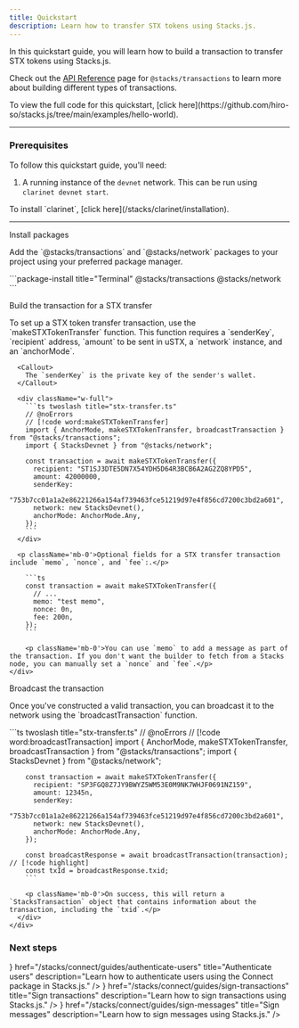 ```yaml
---
title: Quickstart
description: Learn how to transfer STX tokens using Stacks.js.
---
```



In this quickstart guide, you will learn how to build a transaction to transfer STX tokens using Stacks.js.

Check out the [API Reference](/stacks/stacks.js/packages/transactions) page for `@stacks/transactions` to learn more about building different types of transactions.

<Callout>
  To view the full code for this quickstart, [click here](https://github.com/hiro-so/stacks.js/tree/main/examples/hello-world).
</Callout>

---

### Prerequisites

To follow this quickstart guide, you'll need: 

1. A running instance of the `devnet` network. This can be run using `clarinet devnet start`.

<Callout>
  To install `clarinet`, [click here](/stacks/clarinet/installation).
</Callout>

---

<div className='steps space-y-12'>
  <Step>
    <div className="flex flex-col space-y-3">
      <div className="w-full">
        <p className='text-lg font-bold m-0 dark:text-primary-foreground'>Install packages</p>
        <p className='mb-0'>Add the `@stacks/transactions` and `@stacks/network` packages to your project using your preferred package manager.</p>
      </div>
      <div className="w-full">
        ```package-install title="Terminal"
        @stacks/transactions @stacks/network
        ```
      </div>
    </div>
  </Step>

  <Step>
    <div className="flex flex-col space-y-3">
      <div className="w-full">
        <p className='text-lg font-bold m-0 dark:text-primary-foreground'>Build the transaction for a STX transfer</p>
        <p>To set up a STX token transfer transaction, use the `makeSTXTokenTransfer` function. This function requires a `senderKey`, `recipient` address, `amount` to be sent in uSTX, a `network` instance, and an `anchorMode`.</p>
      </div>

      <Callout>
        The `senderKey` is the private key of the sender's wallet.
      </Callout>

      <div className="w-full">
        ```ts twoslash title="stx-transfer.ts"
        // @noErrors
        // [!code word:makeSTXTokenTransfer]
        import { AnchorMode, makeSTXTokenTransfer, broadcastTransaction } from "@stacks/transactions";
        import { StacksDevnet } from "@stacks/network";

        const transaction = await makeSTXTokenTransfer({
          recipient: "ST1SJ3DTE5DN7X54YDH5D64R3BCB6A2AG2ZQ8YPD5",
          amount: 42000000,
          senderKey:
            "753b7cc01a1a2e86221266a154af739463fce51219d97e4f856cd7200c3bd2a601",
          network: new StacksDevnet(),
          anchorMode: AnchorMode.Any,
        });
        ```
      </div>
      
      <p className='mb-0'>Optional fields for a STX transfer transaction include `memo`, `nonce`, and `fee`:.</p>
      
        ```ts
        const transaction = await makeSTXTokenTransfer({
          // ...
          memo: "test memo",
          nonce: 0n,
          fee: 200n,
        });
        ```

        <p className='mb-0'>You can use `memo` to add a message as part of the transaction. If you don't want the builder to fetch from a Stacks node, you can manually set a `nonce` and `fee`.</p>
    </div>
  </Step>

  <Step>
    <div className="flex flex-col space-y-3">
      <div className="w-full">
        <p className='text-lg font-bold m-0 dark:text-primary-foreground'>Broadcast the transaction</p>
        <p className='mb-0'>Once you've constructed a valid transaction, you can broadcast it to the network using the `broadcastTransaction` function.</p>
      </div>
      <div className="w-full">
        ```ts twoslash title="stx-transfer.ts"
        // @noErrors
        // [!code word:broadcastTransaction]
        import { AnchorMode, makeSTXTokenTransfer, broadcastTransaction } from "@stacks/transactions";
        import { StacksDevnet } from "@stacks/network";

        const transaction = await makeSTXTokenTransfer({
          recipient: "SP3FGQ8Z7JY9BWYZ5WM53E0M9NK7WHJF0691NZ159",
          amount: 12345n,
          senderKey:
            "753b7cc01a1a2e86221266a154af739463fce51219d97e4f856cd7200c3bd2a601",
          network: new StacksDevnet(),
          anchorMode: AnchorMode.Any,
        });

        const broadcastResponse = await broadcastTransaction(transaction); // [!code highlight]
        const txId = broadcastResponse.txid;
        ```

        <p className='mb-0'>On success, this will return a `StacksTransaction` object that contains information about the transaction, including the `txid`.</p>
      </div>
    </div>
  </Step>
</div>

### Next steps

<Cards className='sm:grid-cols-1'>
  <SmallCard
    icon={<Code className='text-primary' />}
    href="/stacks/connect/guides/authenticate-users"
    title="Authenticate users"
    description="Learn how to authenticate users using the Connect package in Stacks.js."
  />
  <SmallCard
    icon={<Terminal className='text-primary' />}
    href="/stacks/connect/guides/sign-transactions"
    title="Sign transactions"
    description="Learn how to sign transactions using Stacks.js."
  />
  <SmallCard
    icon={<Terminal className='text-primary' />}
    href="/stacks/connect/guides/sign-messages"
    title="Sign messages"
    description="Learn how to sign messages using Stacks.js."
  />
</Cards>